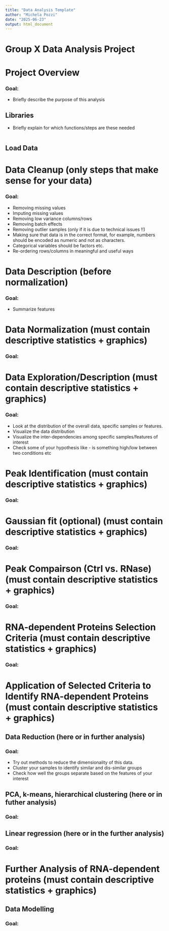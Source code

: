 ```yaml
---
title: "Data Analysis Template"
author: "Michela Pozzi"
date: "2025-06-23"
output: html_document
---
```


# Group X Data Analysis Project 

# Project Overview
### Goal: 

- Briefly describe the purpose of this analysis

## Libraries 

- Briefly explain for which functions/steps are these needed

```r

```

## Load Data 

# Data Cleanup (only steps that make sense for your data)
### Goal: 

- Removing missing values
- Imputing missing values
- Removing low variance columns/rows
- Removing batch effects
- Removing outlier samples (only if it is due to technical issues !!)
- Making sure that data is in the correct format, for example, numbers should be encoded as numeric and not as characters.  
- Categorical variables should be factors etc.
- Re-ordering rows/columns in meaningful and useful ways

# Data Description (before normalization)
### Goal: 

- Summarize features

# Data Normalization (must contain descriptive statistics + graphics)
### Goal: 

# Data Exploration/Description (must contain descriptive statistics + graphics)
### Goal: 

- Look at the distribution of the overall data, specific samples or features.
- Visualize the data distribution
- Visualize the inter-dependencies among specific samples/features of interest
- Check some of your hypothesis like - is something high/low between two conditions etc

# Peak Identification (must contain descriptive statistics + graphics)
### Goal: 

# Gaussian fit (optional) (must contain descriptive statistics + graphics)
### Goal: 

# Peak Compairson (Ctrl vs. RNase) (must contain descriptive statistics + graphics)
### Goal: 

# RNA-dependent Proteins Selection Criteria (must contain descriptive statistics + graphics)
### Goal: 

# Application of Selected Criteria to Identify RNA-dependent Proteins (must contain descriptive statistics + graphics)

## Data Reduction (here or in further analysis)
### Goal: 

- Try out methods to reduce the dimensionality of this data.
- Cluster your samples to identify similar and dis-similar groups
- Check how well the groups separate based on the features of your interest

## PCA, k-means, hierarchical clustering (here or in futher analysis)
### Goal: 

## Linear regression (here or in the further analysis)
### Goal: 

# Further Analysis of RNA-dependent proteins (must contain descriptive statistics + graphics)

## Data Modelling 
### Goal: 


